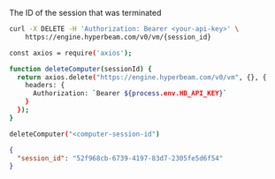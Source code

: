 <Param path="session_id" type="string">

The ID of the session that was terminated

</Param>

<RequestExample>

```bash Bash
curl -X DELETE -H 'Authorization: Bearer <your-api-key>' \
    https://engine.hyperbeam.com/v0/vm/{session_id}
```

```bash Javascript
const axios = require('axios');

function deleteComputer(sessionId) {
  return axios.delete("https://engine.hyperbeam.com/v0/vm", {}, {
    headers: {
      Authorization: `Bearer ${process.env.HB_API_KEY}`
    }
  });
}

deleteComputer("<computer-session-id")
```

</RequestExample>

<ResponseExample>

```json Response Example
{
  "session_id": "52f968cb-6739-4197-83d7-2305fe5d6f54"
}
```

</ResponseExample>
